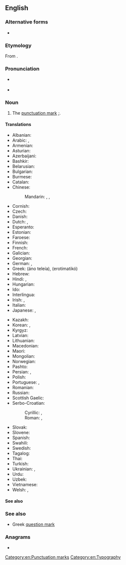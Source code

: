 {{also|semi-colon}}
==English==
{{wikipedia}}

===Alternative forms===
* {{l|en|semi-colon}}

===Etymology===
From {{prefix|en|semi|colon}}.

===Pronunciation===
* {{a|UK}} {{IPA|en|/ˌsɛmiˈkəʊlən/}}
* {{a|US}} {{IPA|en|/ˈsɛmikoʊlən/}}

===Noun===
{{en-noun|s|semicola}}

# The [[punctuation mark]] ''[[;]]''.

====Translations====
{{trans-top|punctuation mark ';'}}
* Albanian: {{t+|sq|pikëpresje|f}}
* Arabic: {{t|ar|فَاصِلَة مَنْقُوطَة|f|tr=fāṣila manqūṭa}}, {{t|ar|؛|tr=-}} {{q|symbol}}
* Armenian: {{t+|hy|կետ-ստորակետ}}
* Asturian: {{t|ast|puntu y coma|m}}
* Azerbaijani: {{t|az|nöqtəli vergül}}
* Bashkir: {{t|ba|нөктәле өтөр}}
* Belarusian: {{t|be|кро́пка з ко́скай|f}}
* Bulgarian: {{t|bg|то́чка и запета́я|f}}
* Burmese: {{t-needed|my}}
* Catalan: {{t|ca|punt i coma|m}}
* Chinese:
*: Mandarin: {{t+|cmn|分號|sc=Hani}}, {{t+|cmn|分号|tr=fēnhào|sc=Hani}}, {{t|cmn|；|tr=-}} {{q|symbol}}
* Cornish: {{t|kw|poynt ha komma|m}}
* Czech: {{t+|cs|středník|m}}
* Danish: {{t+|da|semikolon|n}}
* Dutch: {{t+|nl|puntkomma|f|n}}, {{t+|nl|kommapunt|m}}
* Esperanto: {{t|eo|punktokomo}}
* Estonian: {{t|et|semikoolon}}
* Faroese: {{t|fo|semikolon|n}}
* Finnish: {{t+|fi|puolipiste}}
* French: {{t+|fr|point-virgule|m}}
* Galician: {{t|gl|punto e coma|m}}
* Georgian: {{t|ka|წერტილმძიმე}}
* German: {{t+|de|Strichpunkt|m}}, {{t+|de|Semikolon|n}}
* Greek: {{t+|el|άνω τελεία|f}} (áno teleía), {{qualifier|in relevance to the Greek language}} {{t+|el|ερωτηματικό|n}} (erotimatikó)
* Hebrew: {{t+|he|נקודה ופסיק|m|tr=n'kudá uf'sík|alt=נקודה ופסיק \ נְקֻדָּה וּפְסִיק}}
* Hindi: {{t|hi|अर्धविराम|m}}, {{t+|hi|सेमीकोलन}}
* Hungarian: {{t+|hu|pontosvessző}}
* Ido: {{t+|io|puntokomo}}
* Interlingua: {{t|ia|puncto e virgula}}
* Irish: {{t|ga|leathstad|m}}, {{t|ga|leathstadanna|m-p}}
* Italian: {{t+|it|punto e virgola|m}}
* Japanese: {{t|ja|セミコロン|tr=semikoron}}, {{t+|ja|；|tr=-}} {{q|symbol}}
{{trans-mid}}
* Kazakh: {{t|kk|нүктелі үтір|sc=Cyrl}}
* Korean: {{t|ko|쌍반점}}, {{t|ko|세미콜론}}
* Kyrgyz: {{t|ky|үтүрдүү чекит}}
* Latvian: {{t|lv|semikols|m}}
* Lithuanian: {{t|lt|kabliataškis|m}}
* Macedonian: {{t|mk|точка-запирка|f}}
* Maori: {{t|mi|kopipiko  }}
* Mongolian: {{t|mn|цэгтэй таслал}}
* Norwegian: {{t|no|semikolon|c}}
* Pashto: {{t|ps|؛|tr=-}} {{q|symbol}}
* Persian: {{t+|fa|نقطه‌ویرگول|tr=noqte-virgul|sc=fa-Arab}}, {{t|fa|؛|tr=-}} {{q|symbol}}
* Polish: {{t+|pl|średnik|m}}
* Portuguese: {{t+|pt|ponto e vírgula}}, {{t|pt|ponto-e-vírgula|m}}
* Romanian: {{t+|ro|punct și virgulă}}
* Russian: {{t+|ru|то́чка с запято́й|f}}
* Scottish Gaelic: {{t|gd|leth-chòilean|m}}
* Serbo-Croatian:
*: Cyrillic: {{t|sh|точка за зарезом|f}}, {{t|sh|тачка са зепетом|f}}
*: Roman: {{t|sh|točka sa zarezom|f}}, {{t|sh|tačka sa zapetom|f}}
* Slovak: {{t|sk|bodkočiarka|f}}
* Slovene: {{t+|sl|podpičje|n}}
* Spanish: {{t|es|punto y coma|m}}
* Swahili: {{t+|sw|alama ya nuktamkato}}
* Swedish: {{t+|sv|semikolon|c}}
* Tagalog: {{t|tl|tuldok-kuwit}}
* Thai: {{t+|th|อัฒภาค}}
* Turkish: {{t+|tr|noktalı virgül}}
* Ukrainian: {{t|uk|кра́пка з ко́мою|f}}, {{t|uk|сере́дник|m}}
* Urdu: {{t|ur|؛|tr=-}} {{q|symbol}}
* Uzbek: {{t|uz|nuqtali vergul}}
* Vietnamese: {{t+|vi|dấu chấm phẩy}}
* Welsh: {{t|cy|hanner colon|m}}, {{t|cy|hanner colonau|m-p}}
{{trans-bottom}}

====See also====
{{punctuation}}

===See also===
* {{l|en|;}} Greek [[question mark]]

===Anagrams===
* {{anagrams|en|a=ceilmnoos|cosmoline}}

[[Category:en:Punctuation marks]]
[[Category:en:Typography]]